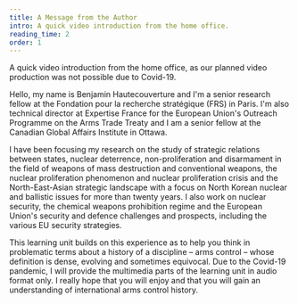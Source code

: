 ```yaml
---
title: A Message from the Author
intro: A quick video introduction from the home office.
reading_time: 2
order: 1
---
```


A quick video introduction from the home office, as our planned video production was not possible due to Covid-19.

<LectureVideo smil="lu20/lu20_vl0_author.smil" provider="video-stream">

Hello, my name is Benjamin Hautecouverture and I'm a senior research fellow at the Fondation pour la recherche stratégique (FRS) in Paris. I'm also technical director at Expertise France for the European Union's Outreach Programme on the Arms Trade Treaty and I am a senior fellow at the Canadian Global Affairs Institute in Ottawa.

I have been focusing my research on the study of strategic relations between states, nuclear deterrence, non-proliferation and disarmament in the field of weapons of mass destruction and conventional weapons, the nuclear proliferation phenomenon and nuclear proliferation crisis and the North-East-Asian strategic landscape with a focus on North Korean nuclear and ballistic issues for more than twenty years. I also work on nuclear security, the chemical weapons prohibition regime and the European Union's security and defence challenges and prospects, including the various EU security strategies.

This learning unit builds on this experience as to help you think in problematic terms about a history of a discipline – arms control – whose definition is dense, evolving and sometimes equivocal. Due to the Covid-19 pandemic, I will provide the multimedia parts of the learning unit in audio format only. I really hope that you will enjoy and that you will gain an understanding of international arms control history.

</LectureVideo>
